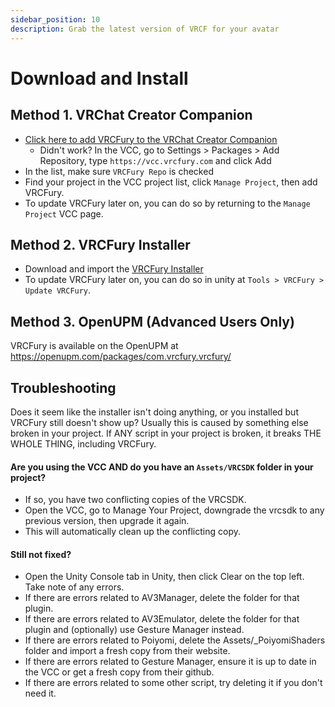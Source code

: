 ---
sidebar_position: 10
description: Grab the latest version of VRCF for your avatar
---

# Download and Install

## Method 1. VRChat Creator Companion

* [Click here to add VRCFury to the VRChat Creator Companion](vcc://vpm/addRepo?url=https%3A%2F%2Fvcc.vrcfury.com)
  * Didn't work? In the VCC, go to Settings > Packages > Add Repository, type `https://vcc.vrcfury.com` and click Add
* In the list, make sure `VRCFury Repo` is checked
* Find your project in the VCC project list, click `Manage Project`, then add VRCFury.
* To update VRCFury later on, you can do so by returning to the `Manage Project` VCC page.

## Method 2. VRCFury Installer

* Download and import the [VRCFury Installer](https://vrcfury.com/installer)
* To update VRCFury later on, you can do so in unity at `Tools > VRCFury > Update VRCFury`.

## Method 3. OpenUPM (Advanced Users Only)

VRCFury is available on the OpenUPM at https://openupm.com/packages/com.vrcfury.vrcfury/

## Troubleshooting

Does it seem like the installer isn't doing anything, or you installed but VRCFury still doesn't show up? Usually this is
caused by something else broken in your project. If ANY script in your project is broken, it breaks THE WHOLE THING, including
VRCFury.

#### Are you using the VCC **AND** do you have an `Assets/VRCSDK` folder in your project?

* If so, you have two conflicting copies of the VRCSDK.
* Open the VCC, go to Manage Your Project, downgrade the vrcsdk to any previous version, then upgrade it again.
* This will automatically clean up the conflicting copy.

#### Still not fixed?

* Open the Unity Console tab in Unity, then click Clear on the top left. Take note of any errors.
* If there are errors related to AV3Manager, delete the folder for that plugin.
* If there are errors related to AV3Emulator, delete the folder for that plugin and (optionally) use Gesture Manager instead.
* If there are errors related to Poiyomi, delete the Assets/_PoiyomiShaders folder and import a fresh copy from their website.
* If there are errors related to Gesture Manager, ensure it is up to date in the VCC or get a fresh copy from their github.
* If there are errors related to some other script, try deleting it if you don't need it.
